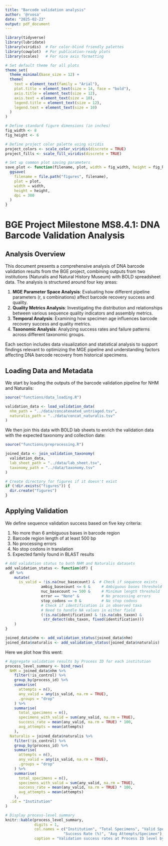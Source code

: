```yaml
---
title: "Barcode validation analysis"
author: '@rvosa'
date: "2025-02-23"
output: pdf_document
---
```


```r
library(tidyverse)
library(lubridate)
library(viridis)  # For color-blind friendly palettes
library(cowplot)  # For publication-ready plots
library(scales)   # For nice axis formatting

# Set default theme for all plots
theme_set(
  theme_minimal(base_size = 12) +
  theme(
    text = element_text(family = "Arial"),
    plot.title = element_text(size = 14, face = "bold"),
    axis.title = element_text(size = 12),
    axis.text = element_text(size = 10),
    legend.title = element_text(size = 12),
    legend.text = element_text(size = 10)
  )
)

# Define standard figure dimensions (in inches)
fig_width <- 8
fig_height <- 6

# Define project color palette using viridis
project_colors <- scale_color_viridis(discrete = TRUE)
project_fills <- scale_fill_viridis(discrete = TRUE)

# Set up common plot saving parameters
save_plot <- function(filename, plot, width = fig_width, height = fig_height) {
  ggsave(
    filename = file.path("figures", filename),
    plot = plot,
    width = width,
    height = height,
    dpi = 300
  )
}
```

# BGE Project Milestone MS8.4.1: DNA Barcode Validation Analysis

## Analysis Overview

This document presents a comprehensive analysis of DNA barcode validation 
results from the BGE project, combining outputs from two institutions (Naturalis 
and Natural History Museum) with BOLD spreadsheet data. The analysis is 
structured around four key areas:

1. **MGE Parameter Space Analysis**: Evaluating how different pipeline 
   parameters (r, s combinations) affect barcode recovery success and quality.
2. **Quality Metrics Analysis**: Investigating the distribution and 
   relationships between various sequence quality indicators and assembly 
   metrics.
3. **Temporal Analysis**: Examining how specimen age influences barcode 
   recovery success and quality metrics.
4. **Taxonomic Analysis**: Analyzing success rates and failure patterns across 
   different taxonomic groups.

Each section includes data visualization and statistical analysis to support 
findings relevant to optimizing the MGE pipeline and understanding factors 
affecting DNA barcode recovery from historical specimens.

## Loading Data and Metadata

We start by loading the outputs of the barcode validation pipeline for NHM
and Naturalis:

```r
source("functions/data_loading.R")

validation_data <- load_validation_data(
  nhm_path = "../data/concatenated_untriaged.tsv",
  naturalis_path = "../data/concat_naturalis.tsv"
)
```

We then join this data with BOLD lab sheets to enrich the validation data with
the expected taxonomy and collection date:

```r
source("functions/preprocessing.R")

joined_data <- join_validation_taxonomy(
  validation_data,
  lab_sheet_path = "../data/lab_sheet.tsv",
  taxonomy_path = "../data/taxonomy.tsv"
)

# Create directory for figures if it doesn't exist
if (!dir.exists("figures")) {
  dir.create("figures")
}
```

## Applying Validation

We define sequence validation success based on five key criteria:

1. No more than 6 ambiguous bases in barcode region
2. Barcode region length of at least 500 bp
3. No processing errors
4. No stop codons in translation
5. Expected family found in BLAST results

```r
# Add validation status to both NHM and Naturalis datasets
add_validation_status <- function(df) {
  df %>%
    mutate(
      is_valid = !is.na(nuc_basecount) &  # Check if sequence exists
                ambig_basecount <= 6 &     # Ambiguous bases threshold
                nuc_basecount >= 500 &     # Minimum length threshold
                error == "None" &          # No processing errors
                stop_codons == 0 &         # No stop codons
                # Check if identification is in observed taxa
                # Need to handle NA values in either field
                (!is.na(identification) & !is.na(obs_taxon) & 
                 str_detect(obs_taxon, fixed(identification)))
    )
}

joined_data$nhm <- add_validation_status(joined_data$nhm)
joined_data$naturalis <- add_validation_status(joined_data$naturalis)
```

Here we plot how this went:

```r
# Aggregate validation results by Process ID for each institution
process_level_summary <- bind_rows(
  NHM = joined_data$nhm %>%
    filter(!is_control) %>%
    group_by(process_id) %>%
    summarise(
      attempts = n(),
      any_valid = any(is_valid, na.rm = TRUE),
      .groups = "drop"
    ) %>%
    summarise(
      total_specimens = n(),
      specimens_with_valid = sum(any_valid, na.rm = TRUE),
      success_rate = mean(any_valid, na.rm = TRUE) * 100,
      avg_attempts = mean(attempts)
    ),
  Naturalis = joined_data$naturalis %>%
    filter(!is_control) %>%
    group_by(process_id) %>%
    summarise(
      attempts = n(),
      any_valid = any(is_valid, na.rm = TRUE),
      .groups = "drop"
    ) %>%
    summarise(
      total_specimens = n(),
      specimens_with_valid = sum(any_valid, na.rm = TRUE),
      success_rate = mean(any_valid, na.rm = TRUE) * 100,
      avg_attempts = mean(attempts)
    ),
  .id = "Institution"
)

# Display process-level summary
knitr::kable(process_level_summary,
             digits = 1,
             col.names = c("Institution", "Total Specimens", "Valid Specimens", 
                          "Success Rate (%)", "Avg Attempts/Specimen"),
             caption = "Validation success rates at Process ID level by institution")
```


